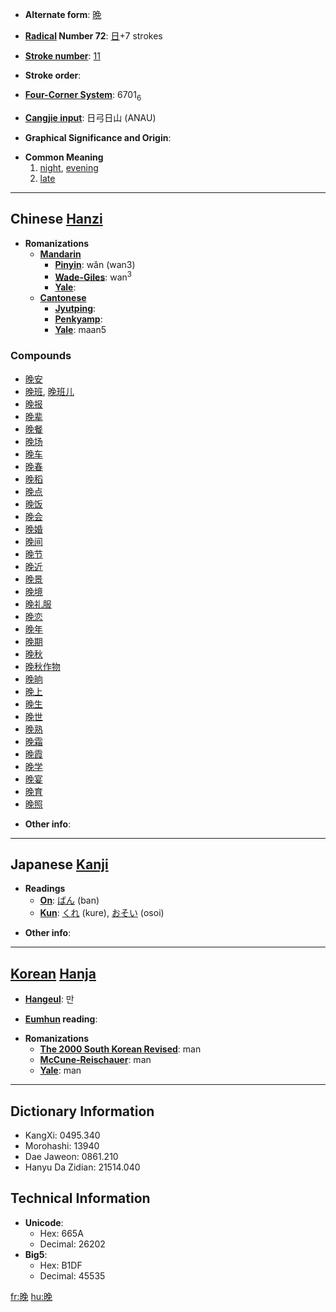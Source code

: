 {{zh-forms|{{zh-lookup|晚}}|{{zh-lookup|晩}}}}
* '''Alternate form''': [[晩]]

* '''[[Wiktionary:Chinese radical index| Radical]] Number 72''': [[Wiktionary:Chinese radical index 日|日]]+7 strokes

* '''[[Wiktionary:Chinese total strokes index|Stroke number]]''': [[Wiktionary:Chinese total strokes index 11|11]]

* '''Stroke order''': 

* '''[[Wiktionary:Chinese four corner index|Four-Corner System]]''': 6701<sub>6</sub>

* '''[[Wiktionary:Chinese Cangjie index|Cangjie input]]''': 日弓日山 (ANAU)

* '''Graphical Significance and Origin''': 

* '''Common Meaning'''
*# [[night]], [[evening]]
*# [[late]]

----

== Chinese [[Hanzi]] ==

* '''Romanizations'''
** '''[[Mandarin]]'''
*** '''[[Pinyin]]''': wǎn (wan3)
*** '''[[Wade-Giles]]''': wan<sup>3</sup>
*** '''[[Yale]]''': 
** '''[[Cantonese]]'''
*** '''[[Jyutping]]''':
*** '''[[Penkyamp]]''': 
*** '''[[Yale]]''': maan5

===Compounds===
*[[晚安]]
*[[晚班]], [[晚班儿]]
*[[晚报]]
*[[晚辈]]
*[[晚餐]]
*[[晚场]]
*[[晚车]]
*[[晚春]]
*[[晚稻]]
*[[晚点]]
*[[晚饭]]
*[[晚会]]
*[[晚婚]]
*[[晚间]]
*[[晚节]]
*[[晚近]]
*[[晚景]]
*[[晚境]]
*[[晚礼服]]
*[[晚恋]]
*[[晚年]]
*[[晚期]]
*[[晚秋]]
*[[晚秋作物]]
*[[晚晌]]
*[[晚上]]
*[[晚生]]
*[[晚世]]
*[[晚熟]]
*[[晚霜]]
*[[晚霞]]
*[[晚学]]
*[[晚宴]]
*[[晚育]]
*[[晚照]]

* '''Other info''': 

----

== Japanese [[Kanji]] ==

* '''Readings'''
** '''[[On]]''': [[ばん]] (ban)
** '''[[Kun]]''': [[くれ]] (kure), [[おそい]] (osoi)

* '''Other info''':  

----

== [[Korean]] [[Hanja]] ==

* '''[[Hangeul]]''': 만

* '''[[Eumhun]] reading''': 

* '''Romanizations'''
** '''[[The 2000 South Korean Revised Romanization|The 2000 South Korean Revised]]''': man
** '''[[McCune-Reischauer]]''': man
** '''[[Yale]]''': man

----

== Dictionary Information ==

* KangXi: 0495.340
* Morohashi: 13940
* Dae Jaweon: 0861.210
* Hanyu Da Zidian: 21514.040

== Technical Information ==

* '''Unicode''':
** Hex: 665A
** Decimal: 26202
* '''Big5''':
** Hex: B1DF
** Decimal: 45535

[[fr:晚]]
[[hu:晚]]